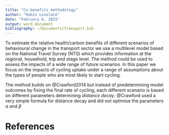 ```yaml
---
title: "Co-benefits methodology"
author: "Robin Lovelace"
date: "February 6, 2015"
output: word_document
bibliography: ~/Documents/Transport.bib
---
```


To estimate the relative health/carbon benefits of different scenarios of
behavioural change in the transport sector we use a multilevel model
based on the National Travel Survey (NTS) which provides information at
the regional, household, trip and stage level. The method could be used to
assess the impacts of a wide range of future scenarios. In this paper
we focus on the impacts of cycling uptake under a range of assumptions
about the types of people who are most likely to start cycling.

The method builds on @Crawford2014 but instead of predetermining model outcomes
by fixing the final rate of cycling, each different scenario is based on
different parameters determining *distance decay*. @Crawford used a very
simple formula for distance decay and did not optimise the parameters
$\alpha$ and $\beta$


# References